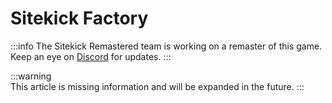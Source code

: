 # Sitekick Factory
:::info	
The Sitekick Remastered team is working on a remaster of this game.  Keep an eye on [Discord](https://discord.sitekickremastered.com/) for updates.
:::

:::warning	
This article is missing information and will be expanded in the future. 
:::